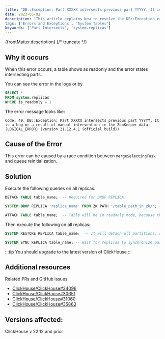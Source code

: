```yaml
---
title: "DB::Exception: Part XXXXX intersects previous part YYYYY. It is a bug or a result of manual intervention in the ZooKeeper data."
date: 2023-05-02
description: "This article explains how to resolve the DB::Exception error related to intersecting parts in ClickHouse, often caused by a race condition or manual intervention in the ZooKeeper data."
tags: ['Errors and Exceptions', 'System Tables']
keywords: ['Part Intersects', 'system.replicas']
---
```


{frontMatter.description}
{/* truncate */}

## Why it occurs

When this error occurs, a table shows as readonly and the error states intersecting parts. 

You can see the error in the logs or by

```sql
SELECT *
FROM system.replicas
WHERE is_readonly = 1
```

The error message looks like:

```
Code: 49. DB::Exception: Part XXXXX intersects previous part YYYYY. It is a bug or a result of manual intervention in the ZooKeeper data. (LOGICAL_ERROR) (version 21.12.4.1 (official build))
```

## Cause of the Error

This error can be caused by a race condition between `mergeSelectingTask` and queue reinitialization.

## Solution

Execute the following queries on all replicas:

```sql
DETACH TABLE table_name;  -- Required for DROP REPLICA

SYSTEM DROP REPLICA 'replica_name' FROM ZK PATH '/table_path_in_zk/'; -- It will remove everything from /table_path_in_zk

ATTACH TABLE table_name;  -- Table will be in readonly mode, because there is no metadata in ZK
```

Then execute the following on all replicas:

```sql
SYSTEM RESTORE REPLICA table_name;  -- It will detach all partitions, re-create metadata in ZK (like it's new empty table), and then attach all partitions back

SYSTEM SYNC REPLICA table_name; -- Wait for replicas to synchronize parts. Also it's recommended to check `system.detached_parts` on all replicas after recovery is finished.
```

:::tip
You should upgrade to the latest version of ClickHouse
:::


## Additional resources

Related PRs and GitHub issues:

- [ClickHouse/ClickHouse#34096](https://github.com/ClickHouse/ClickHouse/pull/34096)
- [ClickHouse/ClickHouse#30651](https://github.com/ClickHouse/ClickHouse/pull/30651)
- [ClickHouse/ClickHouse#31060](https://github.com/ClickHouse/ClickHouse/pull/31060)
- [ClickHouse/ClickHouse#35863](https://github.com/ClickHouse/ClickHouse/issues/35863)

## Versions affected:
ClickHouse v 22.12 and prior